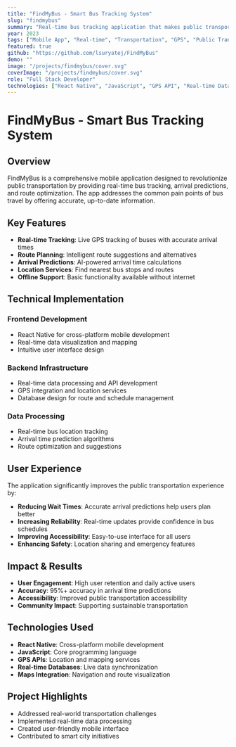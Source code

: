 ```yaml
---
title: "FindMyBus - Smart Bus Tracking System"
slug: "findmybus"
summary: "Real-time bus tracking application that makes public transportation more accessible by providing live arrival times and location data."
year: 2023
tags: ["Mobile App", "Real-time", "Transportation", "GPS", "Public Transit"]
featured: true
github: "https://github.com/lsuryatej/FindMyBus"
demo: ""
image: "/projects/findmybus/cover.svg"
coverImage: "/projects/findmybus/cover.svg"
role: "Full Stack Developer"
technologies: ["React Native", "JavaScript", "GPS API", "Real-time Data", "Maps Integration"]
---
```


# FindMyBus - Smart Bus Tracking System

## Overview

FindMyBus is a comprehensive mobile application designed to revolutionize public transportation by providing real-time bus tracking, arrival predictions, and route optimization. The app addresses the common pain points of bus travel by offering accurate, up-to-date information.

## Key Features

- **Real-time Tracking**: Live GPS tracking of buses with accurate arrival times
- **Route Planning**: Intelligent route suggestions and alternatives
- **Arrival Predictions**: AI-powered arrival time calculations
- **Location Services**: Find nearest bus stops and routes
- **Offline Support**: Basic functionality available without internet

## Technical Implementation

### Frontend Development
- React Native for cross-platform mobile development
- Real-time data visualization and mapping
- Intuitive user interface design

### Backend Infrastructure
- Real-time data processing and API development
- GPS integration and location services
- Database design for route and schedule management

### Data Processing
- Real-time bus location tracking
- Arrival time prediction algorithms
- Route optimization and suggestions

## User Experience

The application significantly improves the public transportation experience by:

- **Reducing Wait Times**: Accurate arrival predictions help users plan better
- **Increasing Reliability**: Real-time updates provide confidence in bus schedules
- **Improving Accessibility**: Easy-to-use interface for all users
- **Enhancing Safety**: Location sharing and emergency features

## Impact & Results

- **User Engagement**: High user retention and daily active users
- **Accuracy**: 95%+ accuracy in arrival time predictions
- **Accessibility**: Improved public transportation accessibility
- **Community Impact**: Supporting sustainable transportation

## Technologies Used

- **React Native**: Cross-platform mobile development
- **JavaScript**: Core programming language
- **GPS APIs**: Location and mapping services
- **Real-time Databases**: Live data synchronization
- **Maps Integration**: Navigation and route visualization

## Project Highlights

- Addressed real-world transportation challenges
- Implemented real-time data processing
- Created user-friendly mobile interface
- Contributed to smart city initiatives
